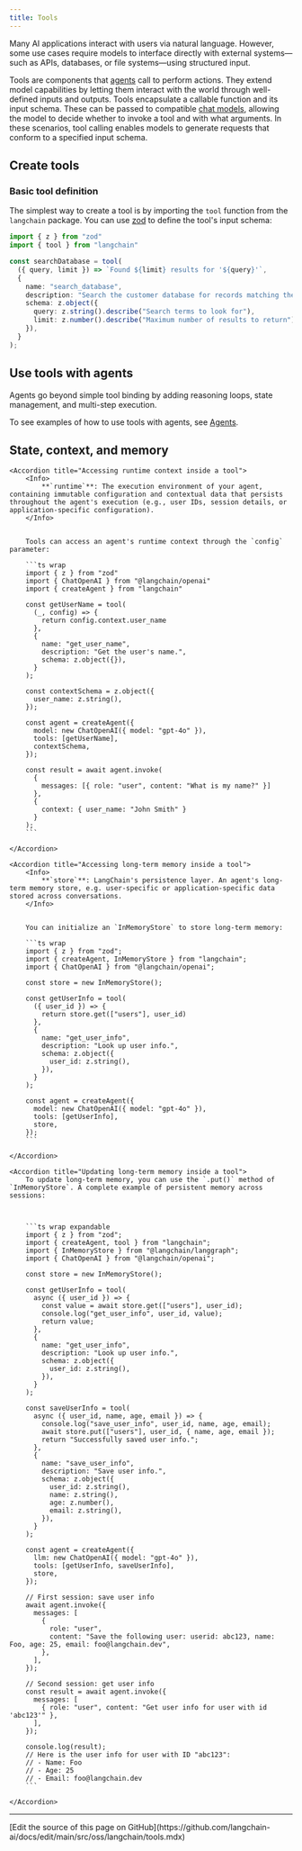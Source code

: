 ```yaml
---
title: Tools
---
```



<AlphaCallout />

Many AI applications interact with users via natural language. However, some use cases require models to interface directly with external systems—such as APIs, databases, or file systems—using structured input.

Tools are components that [agents](/oss/javascript/langchain/agents) call to perform actions. They extend model capabilities by letting them interact with the world through well-defined inputs and outputs. Tools encapsulate a callable function and its input schema. These can be passed to compatible [chat models](/oss/javascript/langchain/models), allowing the model to decide whether to invoke a tool and with what arguments. In these scenarios, tool calling enables models to generate requests that conform to a specified input schema.

## Create tools

### Basic tool definition



The simplest way to create a tool is by importing the `tool` function from the `langchain` package. You can use [zod](https://zod.dev/) to define the tool's input schema:

```ts
import { z } from "zod"
import { tool } from "langchain"

const searchDatabase = tool(
  ({ query, limit }) => `Found ${limit} results for '${query}'`,
  {
    name: "search_database",
    description: "Search the customer database for records matching the query.",
    schema: z.object({
      query: z.string().describe("Search terms to look for"),
      limit: z.number().describe("Maximum number of results to return"),
    }),
  }
);
```




## Use tools with agents

Agents go beyond simple tool binding by adding reasoning loops, state management, and multi-step execution.

<Tip>To see examples of how to use tools with agents, see [Agents](/oss/javascript/langchain/agents).</Tip>

## State, context, and memory

<AccordionGroup>


    <Accordion title="Accessing runtime context inside a tool">
        <Info>
            **`runtime`**: The execution environment of your agent, containing immutable configuration and contextual data that persists throughout the agent's execution (e.g., user IDs, session details, or application-specific configuration).
        </Info>


        Tools can access an agent's runtime context through the `config` parameter:

        ```ts wrap
        import { z } from "zod"
        import { ChatOpenAI } from "@langchain/openai"
        import { createAgent } from "langchain"

        const getUserName = tool(
          (_, config) => {
            return config.context.user_name
          },
          {
            name: "get_user_name",
            description: "Get the user's name.",
            schema: z.object({}),
          }
        );

        const contextSchema = z.object({
          user_name: z.string(),
        });

        const agent = createAgent({
          model: new ChatOpenAI({ model: "gpt-4o" }),
          tools: [getUserName],
          contextSchema,
        });

        const result = await agent.invoke(
          {
            messages: [{ role: "user", content: "What is my name?" }]
          },
          {
            context: { user_name: "John Smith" }
          }
        );
        ```

    </Accordion>

    <Accordion title="Accessing long-term memory inside a tool">
        <Info>
            **`store`**: LangChain's persistence layer. An agent's long-term memory store, e.g. user-specific or application-specific data stored across conversations.
        </Info>


        You can initialize an `InMemoryStore` to store long-term memory:

        ```ts wrap
        import { z } from "zod";
        import { createAgent, InMemoryStore } from "langchain";
        import { ChatOpenAI } from "@langchain/openai";

        const store = new InMemoryStore();

        const getUserInfo = tool(
          ({ user_id }) => {
            return store.get(["users"], user_id)
          },
          {
            name: "get_user_info",
            description: "Look up user info.",
            schema: z.object({
              user_id: z.string(),
            }),
          }
        );

        const agent = createAgent({
          model: new ChatOpenAI({ model: "gpt-4o" }),
          tools: [getUserInfo],
          store,
        });
        ```

    </Accordion>

    <Accordion title="Updating long-term memory inside a tool">
        To update long-term memory, you can use the `.put()` method of `InMemoryStore`. A complete example of persistent memory across sessions:



        ```ts wrap expandable
        import { z } from "zod";
        import { createAgent, tool } from "langchain";
        import { InMemoryStore } from "@langchain/langgraph";
        import { ChatOpenAI } from "@langchain/openai";

        const store = new InMemoryStore();

        const getUserInfo = tool(
          async ({ user_id }) => {
            const value = await store.get(["users"], user_id);
            console.log("get_user_info", user_id, value);
            return value;
          },
          {
            name: "get_user_info",
            description: "Look up user info.",
            schema: z.object({
              user_id: z.string(),
            }),
          }
        );

        const saveUserInfo = tool(
          async ({ user_id, name, age, email }) => {
            console.log("save_user_info", user_id, name, age, email);
            await store.put(["users"], user_id, { name, age, email });
            return "Successfully saved user info.";
          },
          {
            name: "save_user_info",
            description: "Save user info.",
            schema: z.object({
              user_id: z.string(),
              name: z.string(),
              age: z.number(),
              email: z.string(),
            }),
          }
        );

        const agent = createAgent({
          llm: new ChatOpenAI({ model: "gpt-4o" }),
          tools: [getUserInfo, saveUserInfo],
          store,
        });

        // First session: save user info
        await agent.invoke({
          messages: [
            {
              role: "user",
              content: "Save the following user: userid: abc123, name: Foo, age: 25, email: foo@langchain.dev",
            },
          ],
        });

        // Second session: get user info
        const result = await agent.invoke({
          messages: [
            { role: "user", content: "Get user info for user with id 'abc123'" },
          ],
        });

        console.log(result);
        // Here is the user info for user with ID "abc123":
        // - Name: Foo
        // - Age: 25
        // - Email: foo@langchain.dev
        ```

    </Accordion>
</AccordionGroup>

---

<Callout icon="pen-to-square" iconType="regular">
  [Edit the source of this page on GitHub](https://github.com/langchain-ai/docs/edit/main/src/oss/langchain/tools.mdx)
</Callout>
